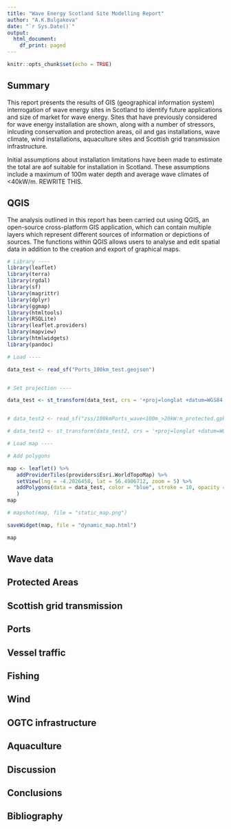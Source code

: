 ```yaml
---
title: "Wave Energy Scotland Site Modelling Report"
author: "A.K.Bulgakova"
date: "`r Sys.Date()`"
output:
  html_document:
    df_print: paged
---
```


```r
knitr::opts_chunk$set(echo = TRUE)
```

## Summary

This report presents the results of GIS (geographical information system) interrogation of wave energy sites in Scotland to identify future applications and size of market for wave energy. Sites that have previously considered for wave energy installation are shown, along with a number of stressors, inlcuding conservation and protection areas, oil and gas installations, wave climate, wind installations, aquaculture sites and Scottish grid transmission infrastructure. 

Initial assumptions about installation limitations have been made to estimate the total are aof suitable for installation in Scotland. These assumptions include a maximum of 100m water depth and average wave climates of <40kW/m. REWRITE THIS. 



## QGIS 

The analysis outlined in this report has been carried out using QGIS, an open-source cross-platform GIS application, which can contain multiple layers which represent different sources of information or depictions of sources. The functions within QGIS allows users to analyse and edit spatial data in addition to the creation and export of graphical maps. 


```r


# Library ----
library(leaflet)
library(terra)
library(rgdal)
library(sf)
library(magrittr)
library(dplyr)
library(ggmap)
library(htmltools)
library(RSQLite)
library(leaflet.providers)
library(mapview)
library(htmlwidgets)
library(pandoc)

# Load ----

data_test <- read_sf("Ports_100km_test.geojson")


# Set projection ----

data_test <- st_transform(data_test, crs = '+proj=longlat +datum=WGS84')


# data_test2 <- read_sf("zss/100kmPorts_wave<100m_>20kW:m_protected.gpkg")

# data_test2 <- st_transform(data_test2, crs = '+proj=longlat +datum=WGS84')

# Load map ----

# Add polygons

map <- leaflet() %>% 
   addProviderTiles(providers$Esri.WorldTopoMap) %>% 
   setView(lng = -4.2026458, lat = 56.4906712, zoom = 5) %>% 
   addPolygons(data = data_test, color = "blue", stroke = 10, opacity = 0.5
   )
map

# mapshot(map, file = "static_map.png")

saveWidget(map, file = "dynamic_map.html")

```

```r
map

```
## Wave data

## Protected Areas

## Scottish grid transmission

## Ports

## Vessel traffic

## Fishing

## Wind

## OGTC infrastructure

## Aquaculture

## Discussion

## Conclusions

## Bibliography












